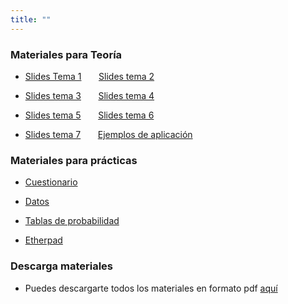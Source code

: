 ```yaml
---
title: ""
---
```


### Materiales para Teoría

-   [Slides Tema 1](./materiales/slides_tema_1.html){target="_blank"}         [Slides tema 2](./materiales/slides_tema_2.html){target="_blank"}

-   [Slides tema 3](./materiales/slides_tema_3.html){target="_blank"}         [Slides tema 4](./materiales/slides_tema_4.html){target="_blank"}

-   [Slides tema 5](./materiales/slides_tema_5.html){target="_blank"}          [Slides tema 6](./materiales/slides_tema_6.html){target="_blank"} 

- [Slides tema 7](./materiales/slides_tema_7.html){target="_blank"}        [Ejemplos de aplicación](./materiales/ejemplos_de_aplicacion.html){target="_blank"}


### Materiales para prácticas

-   [Cuestionario](./materiales/cuestionario_practicas.html){target="_blank"}

-   [Datos](./materiales/datos.zip){target="_blank"}

-   [Tablas de probabilidad](./materiales/tablas_probabilidad.pdf){target="_blank"}

-   [Etherpad](https://etherpad.wikimedia.org/p/curso_intro_DS_UV){target="_blank"}


### Descarga materiales

- Puedes descargarte todos los materiales en formato pdf [aquí]()




